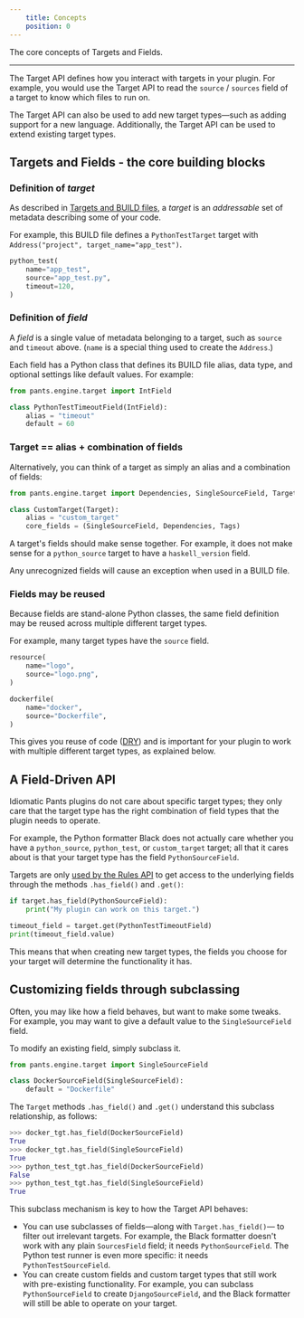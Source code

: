 ```yaml
---
    title: Concepts
    position: 0
---
```


The core concepts of Targets and Fields.

---

The Target API defines how you interact with targets in your plugin. For example, you would use the Target API to read the `source` / `sources` field of a target to know which files to run on.

The Target API can also be used to add new target types—such as adding support for a new language. Additionally, the Target API can be used to extend existing target types.

## Targets and Fields - the core building blocks

### Definition of _target_

As described in [Targets and BUILD files](../../using-pants/key-concepts/targets-and-build-files.mdx), a _target_ is an _addressable_ set of metadata describing some of your code.

For example, this BUILD file defines a `PythonTestTarget` target with `Address("project", target_name="app_test")`.

```python title="project/BUILD"
python_test(
    name="app_test",
    source="app_test.py",
    timeout=120,
)
```

### Definition of _field_

A _field_ is a single value of metadata belonging to a target, such as `source` and `timeout` above. (`name` is a special thing used to create the `Address`.)

Each field has a Python class that defines its BUILD file alias, data type, and optional settings like default values. For example:

```python title="example_fields.py"
from pants.engine.target import IntField

class PythonTestTimeoutField(IntField):
    alias = "timeout"
    default = 60
```

### Target == alias + combination of fields

Alternatively, you can think of a target as simply an alias and a combination of fields:

```python title="plugin_target_types.py"
from pants.engine.target import Dependencies, SingleSourceField, Target, Tags

class CustomTarget(Target):
    alias = "custom_target"
    core_fields = (SingleSourceField, Dependencies, Tags)
```

A target's fields should make sense together. For example, it does not make sense for a `python_source` target to have a `haskell_version` field.

Any unrecognized fields will cause an exception when used in a BUILD file.

### Fields may be reused

Because fields are stand-alone Python classes, the same field definition may be reused across multiple different target types.

For example, many target types have the `source` field.

```python title="BUILD"
resource(
    name="logo",
    source="logo.png",
)

dockerfile(
    name="docker",
    source="Dockerfile",
)
```

This gives you reuse of code ([DRY](https://en.wikipedia.org/wiki/Don't_repeat_yourself)) and is important for your plugin to work with multiple different target types, as explained below.

## A Field-Driven API

Idiomatic Pants plugins do not care about specific target types; they only care that the target type has the right combination of field types that the plugin needs to operate.

For example, the Python formatter Black does not actually care whether you have a `python_source`, `python_test`, or `custom_target` target; all that it cares about is that your target type has the field `PythonSourceField`.

Targets are only [used by the Rules API](../the-rules-api/rules-and-the-target-api.mdx) to get access to the underlying fields through the methods `.has_field()` and `.get()`:

```python
if target.has_field(PythonSourceField):
    print("My plugin can work on this target.")

timeout_field = target.get(PythonTestTimeoutField)
print(timeout_field.value)
```

This means that when creating new target types, the fields you choose for your target will determine the functionality it has.

## Customizing fields through subclassing

Often, you may like how a field behaves, but want to make some tweaks. For example, you may want to give a default value to the `SingleSourceField` field.

To modify an existing field, simply subclass it.

```python
from pants.engine.target import SingleSourceField

class DockerSourceField(SingleSourceField):
    default = "Dockerfile"
```

The `Target` methods `.has_field()` and `.get()` understand this subclass relationship, as follows:

```python
>>> docker_tgt.has_field(DockerSourceField)
True
>>> docker_tgt.has_field(SingleSourceField)
True
>>> python_test_tgt.has_field(DockerSourceField)
False
>>> python_test_tgt.has_field(SingleSourceField)
True
```

This subclass mechanism is key to how the Target API behaves:

- You can use subclasses of fields—along with `Target.has_field()`— to filter out irrelevant targets. For example, the Black formatter doesn't work with any plain `SourcesField` field; it needs `PythonSourceField`. The Python test runner is even more specific: it needs `PythonTestSourceField`.
- You can create custom fields and custom target types that still work with pre-existing functionality. For example, you can subclass `PythonSourceField` to create `DjangoSourceField`, and the Black formatter will still be able to operate on your target.



